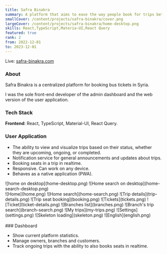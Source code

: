 ```yaml
---
title: Safra Binakra
summary: A platform that aims to ease the way people book for trips between cities.
smallCover: /content/projects/safra-binakra/cover.png
largeCover: /content/projects/safra-binakra/home-desktop.png
skills: React,TypeScript,Materia-UI,React Query
featured: true
rank: 2
from: 2022-12-01
to: 2023-12-01
---
```


Live: [safra-binakra.com](https://safra-binakra.com/)

### About

Safra Binakra is a centralized platform for booking bus tickets in Syria.

I was the sole front-end developer of the admin dashboard and the web version of the user application.

### Tech Stack

**Frontend**: React, TypeScript, Material-UI, React Query.

### User Application

- The ability to view and visualize trips based on their status, whether they are upcoming, ongoing, or completed.
- Notification service for general announcements and updates about trips.
- Booking seats in a trip in realtime.
- Responsive. Can work on any device.
- Behaves as a native application (PWA).

<div className="mb-1 [&>p]:grid [&>p]:gap-1 [&>p]:md:grid-cols-2 [&_*]:m-0">
  ![home on desktop](home-desktop.png) ![Home search on
  desktop](home-search-desktop.png)
</div>

<div className="[&>p]:grid [&>p]:gap-1 [&>p]:sm:grid-cols-3 [&_*]:m-0 [&_a]:aspect-[9/16]">
  ![Home](home.png) ![Home search](home-search.png) ![Trip
  details](trip-details.png) ![Trip seat booking](booking.png)
  ![Tickets](tickets.png) ![Ticket](ticket-details.png) ![Branches
  list](branches.png) ![Branch's trip search](branch-search.png) ![My
  trips](my-trips.png) ![Settings](settings.png) ![Skeleton
  loading](skeleton.png) ![English](english.png)
</div>

<br />
### Dashboard

- Show current platform statistics.
- Manage owners, branches and customers.
- Track ongoing trips with the ability to also books seats in realtime.
